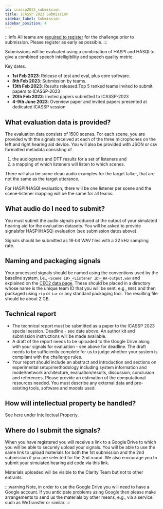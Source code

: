 ```yaml
---
id: icassp2023_submission
title: ICASSP 2023 Submission
sidebar_label: Submission
sidebar_position: 4
---
```



:::info
All teams are [required to register](./icassp2023_registration) for the challenge prior to submission. Please register as early as possible.
:::

Submissions will be evaluated using a combination of HASPI and HASQI to give a combined speech intelligibility and speech quality metric.

Key dates.

- **1st Feb 2023**: Release of test and eval, plus core software.
- **8th Feb 2023**: Submission by teams.
- **13th Feb 2023**: Results released.Top 5 ranked teams invited to submit papers to ICASSP-2023
- **20th Feb 2023**: Invited papers submitted to ICASSP-2023
- **4-9th June 2023**: Overview paper and invited papers presented at dedicated ICASSP session

## What evaluation data is provided?

The evaluation data consists of 1500 scenes. For each scene, you are provided with the signals received at each of the three microphones on the left and right hearing aid device. You will also be provided with JSON or csv formatted metadata consisting of

  1. the audiograms and DTT results for a set of listeners and
  2. a mapping of which listeners will listen to which scenes.

There will also be some clean audio examples for the target talker, that are not the same as the target utterance.

For HASPI/HASQI evaluation, there will be one listener per scene and the scene-listener mapping will be the same for all teams.

## What audio do I need to submit?

You must submit the audio signals produced at the output of your simulated hearing aid for the evaluation datasets. You will be asked to provide signalsfor HASPI/HASQI evaluation (see submission dates above).

Signals should be submitted as 16-bit WAV files with a 32 kHz sampling rate.

## Naming and packaging signals

Your processed signals should be named using the conventions used by the baseline system, i.e., `<Scene ID>_<Listener ID>_HA-output.wav` and explained on the [CEC2 data page](../data/icassp2023_data#d6-enhanced-sinals).
These should be placed in a directory whose name is the unique team ID that you will be sent, e.g., `E001` and  then packaged using `zip` or `tar` or any standard packaging tool.
The resulting file should be about 2 GB.

## Technical report

- The technical report must be submitted as a paper to the ICASSP 2023 special session. Deadline - see date above. An author kit and submission instructions will be made available.
- A draft of the report needs to be uploaded to the Google Drive along with your signals for evaluation - see above for deadline. The draft needs to be sufficiently complete for us to judge whether your system is compliant with the challenge rules.
- Your report should include an abstract and introduction and sections on experimental setup/methodology including system information and model/network architecture, evaluation/results, discussion, conclusion and references. Please provide an estimation of the computational resources needed. You must describe any external data and pre-existing tools, software and models used.

## How will intellectual property be handled?

See [here](./icassp2023_rules#intellectual-property) under Intellectual Property.

## Where do I submit the signals?

When you have registered you will receive a link to a Google Drive to which you will be able to securely upload your signals. You will be able to use the same link to upload materials for both the 1st submission and the 2nd submission if you are selected for the 2nd round. We also encourage you to submit your simulated hearing aid code via this link.

Materials uploaded will be visible to the Clarity Team but not to other entrants.

:::warning
Note, in order to use the Google Drive you will need to have a Google account. If you anticipate problems using Google then please make arrangements to send us the materials by other means, e.g., via a service such as WeTransfer or similar.
:::

